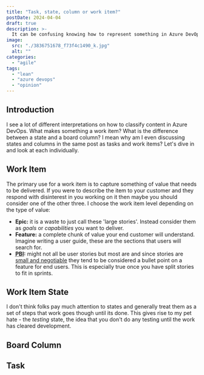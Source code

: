 ```yaml
---
title: "Task, state, column or work item?"
postDate: 2024-04-04
draft: true
description: >-
  It can be confusing knowing how to represent something in Azure DevOps. Should it be a work item? What about a task or new work item state? Here is my guide for you to classify with confidence.
image:
  src: "./3836751678_f73f4c1490_k.jpg"
  alt: ""
categories:
  - "agile"
tags:
  - "lean"
  - "azure devops"
  - "opinion"
---
```

## Introduction

I see a lot of different interpretations on how to classify content in Azure DevOps. What makes something a work item? What is the difference between a state and a board column? I mean why am I even discussing states and columns in the same post as tasks and work items? Let's dive in and look at each individually. 

## Work Item

The primary use for a work item is to capture something of value that needs to be delivered. If you were to describe the item to your customer and they respond with disinterest in you working on it then maybe you should consider one of the other three. I choose the work item level depending on the type of value:

- **Epic:** it is a waste to just call these 'large stories'. Instead consider them as _goals_ or _capabilities_ you want to deliver.
- **Feature:** a complete chunk of value your end customer will understand. Imagine writing a user guide, these are the sections that users will search for.
- **<abbr title="Product Backlog Item">PBI</abbr>:** might not all be user stories but most are and since stories are [small and negotiable](https://www.agilealliance.org/glossary/invest/) they tend to be considered a bullet point on a feature for end users. This is especially true once you have split stories to fit in sprints.

## Work Item State

I don't think folks pay much attention to states and generally treat them as a set of steps that work goes though until its done. This gives rise to my pet hate - the _testing_ state, the idea that you don't do any testing until the work has cleared development.


## Board Column

## Task